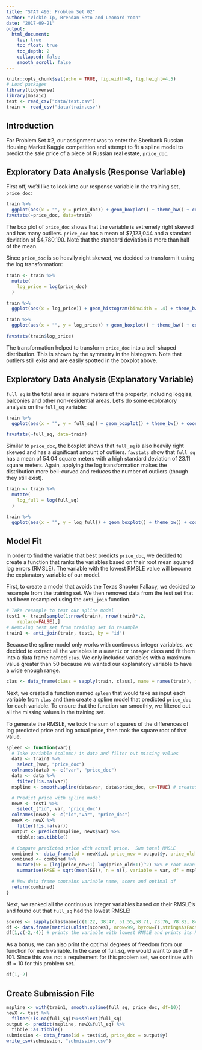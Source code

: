 ```yaml
---
title: "STAT 495: Problem Set 02"
author: "Vickie Ip, Brendan Seto and Leonard Yoon"
date: "2017-09-21"
output:
  html_document:
    toc: true
    toc_float: true
    toc_depth: 2
    collapsed: false
    smooth_scroll: false
---
```


```r
knitr::opts_chunk$set(echo = TRUE, fig.width=8, fig.height=4.5)
# Load packages
library(tidyverse)
library(mosaic)
test <- read_csv("data/test.csv")
train <- read_csv("data/train.csv")
```

## Introduction

For Problem Set #2, our assignment was to enter the Sberbank Russian Housing Market Kaggle competition and attempt to fit a spline model to predict the sale price of a piece of Russian real estate, `price_doc`. 

## Exploratory Data Analysis (Response Variable)

First off, we'd like to look into our response variable in the training set, `price_doc`:

```r
train %>% 
  ggplot(aes(x = "", y = price_doc)) + geom_boxplot() + theme_bw() + coord_flip() + labs(title = "Sale Price in Training Data", x = "", y = "Sale Price ($)")
favstats(~price_doc, data=train)
```

The box plot of `price_doc` shows that the variable is extremely right skewed and has many outliers. `price_doc` has a mean of \$7,123,044 and a standard deviation of \$4,780,190. Note that the standard deviation is more than half of the mean.

Since `price_doc` is so heavily right skewed, we decided to transform it using the log transformation:

```r
train <- train %>%
  mutate(
    log_price = log(price_doc)
  )

train %>% 
  ggplot(aes(x = log_price)) + geom_histogram(binwidth = .4) + theme_bw() + labs(title = "Log Sale Price in Training Data", x =  "Log Sale Price (Log $)")

train %>% 
  ggplot(aes(x = "", y = log_price)) + geom_boxplot() + theme_bw() + coord_flip() + labs(title = "Log Sale Price in Training Data", x = "", y = "Log Sale Price (Log $)")

favstats(train$log_price)
```

The transformation helped to transform `price_doc` into a bell-shaped distribution. This is shown by the symmetry in the histogram. Note that outliers still exist and are easily spotted in the boxplot above.

## Exploratory Data Analysis (Explanatory Variable)

`full_sq` is the total area in square meters of the property, including loggias, balconies and other non-residential areas. Let's do some exploratory analysis on the `full_sq` variable:

```r
train %>% 
  ggplot(aes(x = "", y = full_sq)) + geom_boxplot() + theme_bw() + coord_flip() + labs(title = "Property's Total Area from Training Data", x = "", y = "Total Area (square meters)")

favstats(~full_sq, data=train)
```

Similar to `price_doc`, the boxplot shows that `full_sq` is also heavily right skewed and has a significant amount of outliers.  `favstats` show that `full_sq` has a mean of 54.04 square meters with a high standard deviation of 23.11 square meters. Again, applying the log transformation makes the distribution more bell-curved and reduces the number of outliers (though they still exist).

```r
train <- train %>%
  mutate(
    log_full = log(full_sq)
  )

train %>% 
  ggplot(aes(x = "", y = log_full)) + geom_boxplot() + theme_bw() + coord_flip() + labs(title = "Property's Total Log Area from Training Data", x = "", y = "Log Total Area (log square meters)")
```

## Model Fit

In order to find the variable that best predicts `price_doc`, we decided to create a function that ranks the variables based on their root mean squared log errors (RMSLE). The variable with the lowest RMSLE value will become the explanatory variable of our model.

First, to create a model that avoids the Texas Shooter Fallacy, we decided to resample from the training set. We then removed data from the test set that had been resampled using the `anti_join` function.

```r
# Take resample to test our spline model
test1 <- train[sample(1:nrow(train), nrow(train)*.2,
  	replace=FALSE),]
# Removing test set from training set in resample
train1 <- anti_join(train, test1, by = "id")
```

Because the spline model only works with continuous integer variables, we decided to extract all the variables in a `numeric` or `integer` class and fit them into a data frame named `clas`. We only included variables with a maximum value greater than 50 because we wanted our explanatory variable to have a wide enough range.

```r
clas <- data_frame(class = sapply(train, class), name = names(train), min = sapply(train, min, na.rm=TRUE), max = as.numeric(sapply(train, max, na.rm=TRUE))) %>% filter(class == "integer", name!="id", max>50)
```

Next, we created a function named `spleen` that would take as input each variable from `clas` and then create a spline model that predicted `price_doc` for each variable. To ensure that the function ran smoothly, we filtered out all the missing values in the training set.

To generate the RMSLE, we took the sum of squares of the differences of log predicted price and log actual price, then took the square root of that value.

```r
spleen <- function(var){
  # Take variable (column) in data and filter out missing values
  data <- train1 %>% 
    select_(var, "price_doc")
  colnames(data) <- c("var", "price_doc")
  data <- data %>% 
    filter(!is.na(var))
  mspline <- smooth.spline(data$var, data$price_doc, cv=TRUE) # creates spline model

  # Predict price with spline model
  newX <- test1 %>% 
    select_("id", var, "price_doc")
  colnames(newX) <- c("id","var", "price_doc")
  newX <- newX %>% 
    filter(!is.na(var))
  output <- predict(mspline, newX$var) %>% 
    tibble::as.tibble()

  # Compare predicted price with actual price.  Sum total RMSLE
  combined <- data_frame(id = newX$id, price_new = output$y, price_old = newX$price_doc)
  combined <- combined %>% 
    mutate(SE = (log(price_new+1)-log(price_old+1))^2) %>% # root mean squared log error
    summarise(RMSE = sqrt(mean(SE)), n = n(), variable = var, df = mspline$df)

  # New data frame contains variable name, score and optimal df
  return(combined)
}
```

Next, we ranked all the continuous integer variables based on their RMSLE's and found out that `full_sq` had the lowest RMSLE!

```r
scores <- sapply(clas$name[c(1:22, 38:47, 51:55,58:71, 73:76, 78:82, 84:122)], spleen)
df <- data.frame(matrix(unlist(scores), nrow=99, byrow=T),stringsAsFactors=FALSE) %>% arrange(X1)
df[1,c(-2,-4)] # prints the variable with lowest RMSLE and prints its RMSLE
```

As a bonus, we can also print the optimal degrees of freedom from our function for each variable. In the case of full_sq, we would want to use df = 101. Since this was not a requirement for this problem set, we continue with df = 10 for this problem set.

```r
df[1,-2]
```

## Create Submission File

```r
mspline <- with(train1, smooth.spline(full_sq, price_doc, df=10))
newX <- test %>%
  filter(!is.na(full_sq))%>%select(full_sq)
output <- predict(mspline, newX$full_sq) %>% 
  tibble::as.tibble()
submission <- data_frame(id = test$id, price_doc = output$y)
write_csv(submission, "submission.csv")
```
